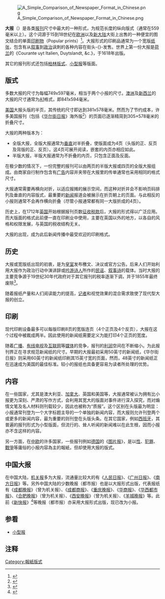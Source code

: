 [[File:A_Simple_Comparison_of_Newspaper_Format_in_Chinese.png|thumb]]

'''大报'''（{{Lang-en|Broadsheet}}）是各类[[报纸|报刊]]尺寸中最大的一种形式，为规范长度的纵向版式（通常在559毫米以上）。这个词源于15到18世纪在[[欧洲|欧洲]]以及[[新大陆|新大陆]]大街上出售的一种便宜的图文结合的单面[[印刷品|印刷物]]（Popular prints）<ref>{{cite web|url=http://voice.chinafotopress.com/17th/fengmiangushu_2.html|title=欧美报纸流行版式分析|year=2007|accessdate=2010年12月27日|language=zh-cn|deadurl=yes|archiveurl=https://archive.is/20120723102222/http://voice.chinafotopress.com/17th/fengmiangushu_2.html|archivedate=2012年7月23日}}</ref>。大报形式的印刷品通常为一个宽版[[纸张|纸张]]，包含有从[[叙事|叙事]]到[[政治|政治]]讽刺的各种内容在街头-{}-发售。世界上第一份大报是[[荷兰|荷兰]]的《Courante uyt Italien, Duytslandt, &c.》，于1618年出版。

其它的报刊形式还包括[[柏林版式|柏林版式]]、[[小型报|小型报]]等版面。

==版式==
多数大报的尺寸为每幅749x597毫米，相当于两个小报的尺寸。[[澳洲|澳洲]]及[[新西兰|新西兰]]的大报的尺寸通常为[[A1|A1]]格式，即841x594毫米。

[[美国|美国]]大报头版的半页，其传统的尺寸即达到381x578毫米。然而为了节约成本，许多美国报刊（包括《[[华尔街日报|华尔街日报]]》海外版<ref>{{cite web|url=http://www.poynter.org/content/content_view.asp?id=97061|title=Watch Out, Broadsheet: Tabloid Power is Gonna Get Your Mama|language=en|deadurl=yes|archiveurl=https://web.archive.org/web/20100216022144/http://www.poynter.org/content/content_view.asp?id=97061|archivedate=2010-02-16|access-date=2010-12-27}}</ref>）的页面已逐渐精简到305×578毫米的折叠尺寸。

大报的两种版本为：
*全版大报，全版大报通常为[[垂直|垂直]]对半折叠，使版面成为4页（头版的正、反页及背版的正、反页）。这4页可展开阅读，嵌套的内页亦相应如此。
*半版大报，半版大报通常为不折叠的内页，只包含正面及反面。

在极少数的情况下，一份完整的报刊可以由两页的半版大报或四页的全版大报组成。由商家自行制作包含有[[广告|广告]]内容并夹带在大报里的传单通常也采用相同的格式尺寸。

大报通常需要再横向对折，以适应报摊的展示空间，而这种对折并会不影响页码排列及垂直的内容版式，最重要的[[新闻|新闻]]报道会被展示在折页朝上的页面。与此相反的小报则通常不会再作横向折叠（尽管小报通常都有同一大版折成的4页）。

历史上，在1712年[[英国|英国]]开始根据报刊页数[[征税|征收税款]]后，大报的形式得以广泛应用。而大版面的格式此前便一直在印刷业中使用，主要在英国以外的地方，以各自的风格和权限发展，与英国的税收结构无关。

大报的出现，成为此后新闻传播中最受欢迎的印刷格式。

==历史==
大报或宽版纸出现的初衷，是为[[皇室|皇室]]发布檄文、决议或官方公告。后来人们开始利用大报作为政治行动中演讲辞或[[吟游诗人|吟游诗人]]所作的[[民谣|民谣]]、[[叙事诗|叙事诗]]的载体。当时大报的主要竞争源于19世纪30年代政府对于其它报刊的税率逐渐下调，并于1855年最终废除<ref>{{cite web |url=http://www.nls.uk/broadsides/background.html |title=The Word on the Street: Background |language=en |deadurl=yes |archiveurl=https://web.archive.org/web/20100205045739/http://www.nls.uk/broadsides/background.html |archivedate=2010-02-05 |access-date=2010-12-27 }}</ref>。

随着报纸产量和人们阅读能力的提高，[[记者|记者]]和视觉效果的混合需求致使了现代型大报的创立。

==印刷==
现代印刷设备最多可以每版印刷8页的宽版连页（4个正页及4个反页），大报在这个过程中被裁成两半。因此使用的新闻纸需要定义为能打印4个正页的宽度。

随着[[广播|广播]]、[[有线电视|有线电视]]及[[互联网|互联网]]等[[媒体|媒体]]的竞争，报刊的[[利润|利润]]空间在不断缩小。为此报刊界正在寻求规范新闻纸的尺寸。早期的大报最初采用50英寸的新闻纸，《华尔街日报》则采用60英寸的新闻纸印刷其15英寸宽的页面，然而，48英寸的新闻纸正在迅速成为美国的最佳标准。较小的报纸也具备更容易为读者所处理的优势。

==内容==
在一些国家，尤其是澳大利亚、[[加拿大|加拿大]]、英国和美国等，大报通常被认为拥有比小报更为深刻、严肃的写作方式，会利用其宽大的版面对事件进行深入探究，而对煽情文笔及名人材料则刊载较少，因此也被称为“质报”。这个区别在头版最为明显：小报通常刊登为一个大字标题主导的一个单独的新闻内容，而大报则允许刊登两个或更多的新闻内容，最为重要的则刊登在头版头条。在其它国家，例如[[西班牙|西班牙]]，其普遍的报刊形式为小型版面，但流行的、耸人听闻的新闻难以在此生根，因而小报亦不含这样的内容。

另一方面，在[[中欧|中欧]]的许多国家，一些报刊例如[[德国|德国]]的《[[图片报|图片报]]》，是以[[性愛|性]]、[[犯罪|犯罪]]、[[戰爭|戰爭]]等庸俗的小报内容為主的報紙，但却使用大报的版式。

==中国大报==
在中国大陆，[[机关报|机关报]]多为大报，流通量比较大的有《[[人民日报|人民日报]]》、《[[广州日报|广州日报]]》、《[[南方日报|南方日报]]》等。另外中国大陆的少数晚报（都市报）也是以大报形式出版，代表报纸有《[[成都晚报|成都晚报]]》（曾为机关报）、《[[成都商报|成都商报]]》、《[[重庆晚报|重庆晚报]]》、《[[华商报_(陕西)|华商报]]》、《[[华西都市报|华西都市报]]》、《[[合肥晚报|合肥晚报]]》（曾为机关报）、《[[西安晚报|西安晚报]]》（曾为机关报）、《[[羊城晚报|羊城晚报]]》等。此前《[[新快报|新快报]]》<ref>{{Cite web |url=http://gd.news.sina.com.cn/xkbgb/index.shtml |title=新快报八周年全新改版 |accessdate=2018-05-06 |archive-date=2008-09-07 |archive-url=https://web.archive.org/web/20080907171209/http://gd.news.sina.com.cn/xkbgb/index.shtml |dead-url=no }}</ref>等晚报（都市报）亦采用大报形式出版，现已改为小报。

==参看==
*[[小型报|小型报]]

==注释==
{{reflist}}

[[Category:報紙版式|Category:報紙版式]]